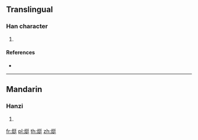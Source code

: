 ==Translingual==

===Han character===
{{Han char|rn=86|rad=火|as=07|sn=11|four=92841|canj=FNKG}}

# {{defn|Han|sort=火07}}

====References====
* {{Han ref|kx=0671.180|dkj=19046|hdz=32200.010|uh=70F6|ud=28918|bh=D658|bd=54872}}

----

==Mandarin==

===Hanzi===
{{cmn-hanzi|pin=[[tǐng]] ([[ting3]])|wg=t'ing<sup>3</sup>}}

# {{defn|lang=cmn|sort=火07}}

[[fr:烶]]
[[pl:烶]]
[[th:烶]]
[[zh:烶]]